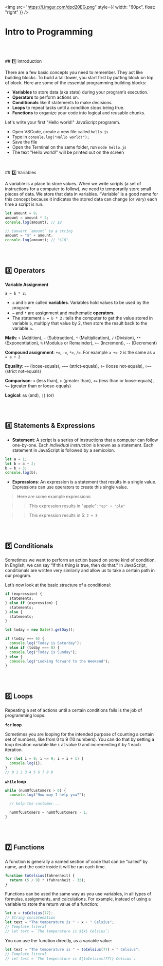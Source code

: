 <img
  src="https://i.imgur.com/dpd20EG.png"
  style={{ width: "60px", float: "right" }}
/>
# Intro to Programming

<br />
<br />
<br />
## 1️⃣ Introduction

There are a few basic concepts you need to remember. They act like building blocks. To build a tall tower, you start first by putting block on top of block. Here are some of the essential programming building blocks:

- **Variables** to store data (aka state) during your program’s execution.
- **Operators** to perform actions on.
- **Conditionals** like if statements to make decisions.
- **Loops** to repeat tasks until a condition stops being true.
- **Functions** to organize your code into logical and reusable chunks.

Let's write your first "Hello world!" JavaScript programm.

- Open VSCode, create a new file called `hello.js`
- Type in `console.log("Hello world!");`
- Save the file
- Open the Terminal on the same folder, run `node hello.js`
- The text "Hello world!" will be printed out on the screen

<br />
<br />
## 2️⃣ Variables

A variable is a place to store values. When we write scripts (a set of instructions for a computer to follow), we need to temporarily store small pieces of data. We store that data in variables. “Variable” is a good name for this concept because it indicates the stored data can change (or vary) each time a script is run.

```javascript
let amount = 9;
amount = amount * 2;
console.log(amount); // 18

// Convert `amount` to a string
amount = "$" + amount;
console.log(amount); // "$18"
```

<br />
<br />

## 3️⃣ Operators

**Variable Assignment**

```
a = b * 2;
```

- `a` and `b` are called **variables**. Variables hold values to be used by the program:
- `=` and `*` are assignment and mathematic **operators**.
- The statement `a = b * 2;` tells the computer to get the value stored in variable `b`, multiply that value by 2, then store the result back to the variable `a`.

**Math**: `+` (Addition), `-` (Subtraction), `*` (Multiplication), `/` (Division), `**` (Exponentiation), `%` (Modulus or Remainder), `++` (Increment), `--` (Decrement)

**Compound assignment**: `+=`, `-=`, `*=`, `/=`. For example `a += 2` is the same as `a = a + 2`

**Equality**: `==` (loose-equals), `===` (strict-equals), `!=` (loose not-equals), `!==` (strict not-equals)

**Comparison**: `<` (less than), `>` (greater than), `<=` (less than or loose-equals), `>=` (greater than or loose-equals)

**Logical**: `&&` (and), `||` (or)

<br />
<br />

## 4️⃣ Statements & Expressions

- **Statement**: A script is a series of instructions that a computer can follow one-by-one. Each _individual instruction_ is known as a statement. Each statement in JavaScript is followed by a semicolon.

```javascript
let a = 1;
let b = a + 2;
b = b + 3;
console.log(b);
```

- **Expressions**: An expression is a statement that results in a single value. Expressions can use operators to create this single value.

> Here are some example expressions:

> > This expression results in "apple": `"ap" + "ple"`

> > This expression results in 5: `2 + 3`

<br />
<br />

## 5️⃣ Conditionals

Sometimes we want to perform an action based on some kind of condition. In English, we can say “If this thing is true, then do that.” In JavaScript, conditionals are written very similarly and allow us to take a certain path in our program.

Let’s now look at the basic structure of a conditional:

```javascript
if (expression) {
  statements;
} else if (expression) {
  statements;
} else {
  statements;
}
```

```javascript
let today = new Date().getDay();

if (today === 6) {
  console.log("Today is Saturday");
} else if (today === 0) {
  console.log("Today is Sunday");
} else {
  console.log("Looking forward to the Weekend");
}
```

<br />
<br />

## 6️⃣ Loops

Repeating a set of actions until a certain conditions fails is the job of programming loops.

**`for` loop**

Sometimes you are looping for the intended purpose of counting a certain set of numbers, like from 0 to 9 (10 numbers). You can do that by setting a loop iteration variable like `i` at value 0 and incrementing it by 1 each iteration.

```javascript
for (let i = 0; i <= 9; i = i + 1) {
  console.log(i);
}
// 0 1 2 3 4 5 6 7 8 9
```

**`while` loop**

```javascript
while (numOfCustomers > 0) {
  console.log("How may I help you?");

  // help the customer...

  numOfCustomers = numOfCustomers - 1;
}
```

<br />
<br />

## 7️⃣ Functions

A function is generally a named section of code that can be “called” by name, and the code inside it will be run each time.

```javascript
function toCelsius(fahrenheit) {
  return (5 / 9) * (fahrenheit - 32);
}
```

Functions can be used the same way as you use variables, in all types of formulas, assignments, and calculations. For example, instead of using a variable to store the return value of a function:

```javascript
let x = toCelsius(77);
// String concatenation
let text = "The temperature is " + x + " Celsius";
// Template literal
// let text = `The temperature is ${x} Celsius`;
```

You can use the function directly, as a variable value:

```javascript
let text = "The temperature is " + toCelsius(77) + " Celsius";
// Template literal
// let text = `The temperature is ${toCelsius(77)} Celsius`;
```
